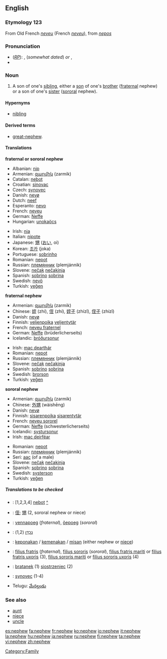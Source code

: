 ==English==

===Etymology 123===
From Old French ''[[neveu]]'' (French ''[[neveu]]''), from {{L.}} ''[[nepos]]''

===Pronunciation===
*(''[[RP]]''): {{IPA|/nɛvju/}}, {{SAMPA|/nEvju/}} (''somewhat dated'') ''or'' {{IPA|/nɛfju/}}, {{SAMPA|/nEfju/}}
*{{audio|en-us-nephew.ogg|Audio (US)}}

===Noun===
{{en-noun}}

# A son of one's [[sibling]], either a [[son]] of one's [[brother]] ([[fraternal]] nephew) or a son of one's [[sister]] ([[sororal]] nephew).

====Hypernyms====
*[[nibling]]

====Derived terms====
*[[great-nephew]].

====Translations====
'''fraternal or sororal nephew'''
{{top}}
*Albanian: [[nip]] {{m}}
*Armenian: [[զարմիկ]] (zarmik)
*Catalan: [[nebot]] {{m}}
*Croatian: [[sinovac]]
*Czech: [[synovec]] {{m}}
*Danish: [[nevø]] {{c}}
*Dutch: [[neef]]
*Esperanto: [[nevo]]
*French: [[neveu]] {{m}}
*German: [[Neffe]] {{m}}
*Hungarian: [[unoka]][[öcs]]
{{mid}}
*Irish: [[nia]] {{m}}
*Italian: [[nipote]] {{m}}
*Japanese: [[甥]] ([[おい]], oi)
*Korean: [[조카]] (joka)
*Portuguese: [[sobrinho]] {{m}}
*Romanian: [[nepot]] {{m}}
*Russian: [[племянник]] (plemjánnik) {{m}}
*Slovene: [[nečak]] {{m}} [[nečakinja]] {{f}}
*Spanish: [[sobrino]] {{m}} [[sobrina]] {{f}}
*Swedish: [[nevö]] {{c}}
*Turkish: [[yeğen]]
{{bottom}}

'''fraternal nephew'''
{{top}}
*Armenian: [[զարմիկ]] (zarmik)
*Chinese: [[姪]] (zhí), [[侄]] (zhí), [[姪子]] (zhízǐ), [[侄子]] (zhízǐ)
*Danish: [[nevø]] {{c}}
*Finnish: [[veljenpoika]] {{m}} [[veljentytär]] {{f}}
*French: [[neveu fraternel]] {{m}}
*German: [[Neffe]] (brüderlicherseits) {{m}}
*Icelandic: [[bróðursonur]] {{m}}
{{mid}}
*Irish: [[mac dearthár]] {{m}}
*Romanian: [[nepot]] {{m}}
*Russian: [[племянник]] (plemjánnik) {{m}}
*Slovene: [[nečak]] {{m}} [[nečakinja]] {{f}}
*Spanish: [[sobrino]] {{m}} [[sobrina]] {{f}}
*Swedish: [[brorson]] {{c}}
*Turkish: [[yeğen]]
{{bottom}}

'''sororal nephew'''
{{top}}
*Armenian: [[զարմիկ]] (zarmik)
*Chinese: [[外甥]] (wàishēng)
*Danish: [[nevø]] {{c}}
*Finnish: [[sisarenpoika]] {{m}} [[sisarentytär]] {{f}}
*French: [[neveu sororel]] {{m}}
*German: [[Neffe]] (schwesterlicherseits) {{m}}
*Icelandic: [[systursonur]] {{m}}
*Irish: [[mac deirféar]]
{{mid}}
*Romanian: [[nepot]] {{m}}
*Russian: [[племянник]] (plemjánnik) {{m}}
*Seri: [[aac]] (of a male)
*Slovene: [[nečak]] {{m}} [[nečakinja]] {{f}}
*Spanish: [[sobrino]] {{m}} [[sobrina]] {{f}}
*Swedish: [[systerson]] {{c}}
*Turkish: [[yeğen]]
{{bottom}}

=====Translations to be checked=====
{{checktrans}}
*{{ttbc|Catalan}}: [1,2,3,4] [[nebot]] {{m}} [[:ca:nebot|^]] 
*{{ttbc|CJKV Characters}}: [[侄]]; [[甥]] (2, sororal nephew or niece)
*{{ttbc|Estonian}}: [[vennapoeg]] (''fraternal''), [[õepoeg]] (''sororal'')
*{{ttbc|Hebrew}}: [[נֶכְדָּן]] {{m}} (1,2)
*{{ttbc|Indonesian}}: [[keponakan]] / [[kemenakan]] / [[misan]] (either nephew or [[niece]])
*{{ttbc|Latin}}: [[filius fratris]] (''fraternal''), [[filius sororis]] (''sororal''), [[filius fratris mariti]] or [[filius fratris uxoris]] (3), [[filius sororis mariti]] or [[filius sororis uxoris]] (4)
*{{ttbc|Polish}}: [[bratanek]] {{m}} (1) [[siostrzeniec]] {{m}} (2)
*{{ttbc|Slovak}}: [[synovec]] {{m}} (1-4)
*Telugu: [[మేనల్లుడు]]

===See also===
*[[aunt]]
*[[niece]]
*[[uncle]]

[[Category:Family]]

[[es:nephew]]
[[fa:nephew]]
[[fr:nephew]]
[[ko:nephew]]
[[io:nephew]]
[[it:nephew]]
[[la:nephew]]
[[hu:nephew]]
[[ja:nephew]]
[[ru:nephew]]
[[fi:nephew]]
[[ta:nephew]]
[[vi:nephew]]
[[zh:nephew]]